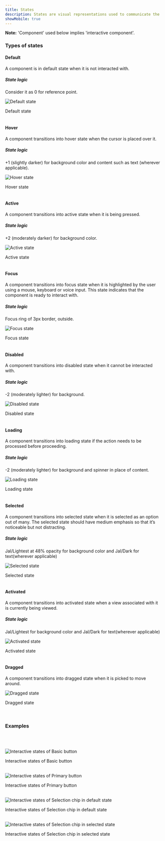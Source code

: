 ```yaml
---
title: States
description: States are visual representations used to communicate the status of a component or interactive element.
showMobile: true
---
```


**Note:** 'Component' used below implies 'interactive component'.
<br />

### Types of states

#### Default
A component is in default state when it is not interacted with.

##### State logic
Consider it as 0 for reference point.

![Default state](./images/default-state.png)
<Caption> Default state </Caption>

<br/>
<br/>

#### Hover
A component transitions into hover state when the cursor is placed over it.

##### State logic

+1 (slightly darker) for background color and content such as text (wherever applicable). 

![Hover state](./images/hover-state.png)
<Caption> Hover state </Caption>

<br/>
<br/>

#### Active
A component transitions into active state when it is being pressed.

##### State logic

+2 (moderately darker) for background color.

![Active state](./images/active-state.png)
<Caption> Active state </Caption>

<br/>
<br/>

#### Focus
A component transitions into focus state when it is highlighted by the user using a mouse, keyboard or voice input. This state indicates that the component is ready to interact with.

##### State logic

Focus ring of 3px border, outside.

![Focus state](./images/focus-state.png)
<Caption> Focus state </Caption>

<br/>
<br/>

#### Disabled
A component transitions into disabled state when it cannot be interacted with.

##### State logic

-2 (moderately lighter) for background.

![Disabled state](./images/disabled-state.png)
<Caption> Disabled state </Caption>

<br/>
<br/>

#### Loading
A component transitions into loading state if the action needs to be processed before proceeding.

##### State logic

-2 (moderately lighter) for background and spinner in place of content.

![Loading state](./images/loading-state.png)
<Caption> Loading state </Caption>

<br/>
<br/>

#### Selected
A component transitions into selected state when it is selected as an option out of many. The selected state should have medium emphasis so that it’s noticeable but not distracting. 

##### State logic

Jal/Lightest at 48% opacity for background color and Jal/Dark for text(wherever applicable)

![Selected state](./images/selected-state.png)
<Caption> Selected state </Caption>

<br/>
<br/>

#### Activated
A component transitions into activated state when a view associated with it is currently being viewed.

##### State logic

Jal/Lightest for background color and Jal/Dark for text(wherever applicable)

![Activated state](./images/activated-state.png)
<Caption> Activated state </Caption>

<br/>
<br/>

#### Dragged
A component transitions into dragged state when it is picked to move around.

![Dragged state](./images/dragged-state.png)
<Caption> Dragged state </Caption>

<br/>
<br/>
<br/>


### Examples
<br/>
<br/>


![Interactive states of Basic button](./images/examples-1.png)
<Caption> Interactive states of Basic button </Caption>

<br/>
<br/>


![Interactive states of Primary button](./images/examples-2.png)
<Caption> Interactive states of Primary button </Caption>

<br/>
<br/>


![Interactive states of Selection chip in default state](./images/examples-3.png)
<Caption> Interactive states of Selection chip in default state </Caption>

<br/>
<br/>


![Interactive states of Selection chip in selected state](./images/example-4.png)
<Caption> Interactive states of Selection chip in selected state </Caption>

<br/>
<br/>